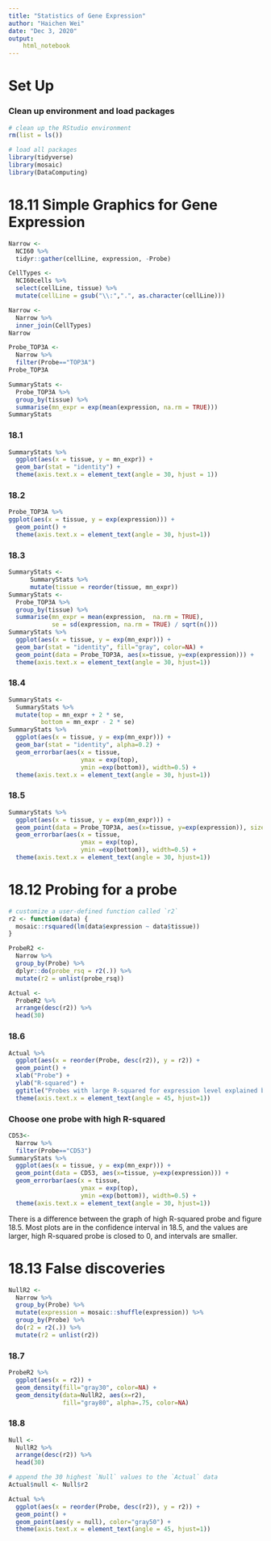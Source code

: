 ```yaml
---
title: "Statistics of Gene Expression"
author: "Haichen Wei"
date: "Dec 3, 2020"
output: 
    html_notebook
---
```



# Set Up

### Clean up environment and load packages
```r
# clean up the RStudio environment 
rm(list = ls())

# load all packages
library(tidyverse)
library(mosaic)
library(DataComputing)
```



# 18.11 Simple Graphics for Gene Expression

```r
Narrow <-
  NCI60 %>%
  tidyr::gather(cellLine, expression, -Probe)

CellTypes <-
  NCI60cells %>%
  select(cellLine, tissue) %>%
  mutate(cellLine = gsub("\\:",".", as.character(cellLine)))

Narrow <- 
  Narrow %>%
  inner_join(CellTypes)
Narrow
```
```r
Probe_TOP3A <-
  Narrow %>%
  filter(Probe=="TOP3A")
Probe_TOP3A
```
```r
SummaryStats <-
  Probe_TOP3A %>%
  group_by(tissue) %>%
  summarise(mn_expr = exp(mean(expression, na.rm = TRUE)))
SummaryStats
```
### 18.1
```r
SummaryStats %>% 
  ggplot(aes(x = tissue, y = mn_expr)) +
  geom_bar(stat = "identity") +
  theme(axis.text.x = element_text(angle = 30, hjust = 1))
```

### 18.2
```r
Probe_TOP3A %>% 
ggplot(aes(x = tissue, y = exp(expression))) +
  geom_point() +
  theme(axis.text.x = element_text(angle = 30, hjust=1))
```

### 18.3
```r
SummaryStats <-  
      SummaryStats %>%  
      mutate(tissue = reorder(tissue, mn_expr)) 
SummaryStats <-
  Probe_TOP3A %>%
  group_by(tissue) %>%
  summarise(mn_expr = mean(expression,  na.rm = TRUE),
            se = sd(expression, na.rm = TRUE) / sqrt(n())) 
SummaryStats %>% 
  ggplot(aes(x = tissue, y = exp(mn_expr))) +
  geom_bar(stat = "identity", fill="gray", color=NA) +
  geom_point(data = Probe_TOP3A, aes(x=tissue, y=exp(expression))) + 
  theme(axis.text.x = element_text(angle = 30, hjust=1))
```

### 18.4
```r
SummaryStats <- 
  SummaryStats %>%
  mutate(top = mn_expr + 2 * se,
         bottom = mn_expr - 2 * se) 
SummaryStats %>%
  ggplot(aes(x = tissue, y = exp(mn_expr))) +
  geom_bar(stat = "identity", alpha=0.2) +
  geom_errorbar(aes(x = tissue, 
                    ymax = exp(top), 
                    ymin =exp(bottom)), width=0.5) +
  theme(axis.text.x = element_text(angle = 30, hjust=1))
```

### 18.5
```r
SummaryStats %>%
  ggplot(aes(x = tissue, y = exp(mn_expr))) +
  geom_point(data = Probe_TOP3A, aes(x=tissue, y=exp(expression)), size=1) +
  geom_errorbar(aes(x = tissue, 
                    ymax = exp(top), 
                    ymin =exp(bottom)), width=0.5) +
  theme(axis.text.x = element_text(angle = 30, hjust=1))
```


# 18.12 Probing for a probe
```r
# customize a user-defined function called `r2`
r2 <- function(data) {
  mosaic::rsquared(lm(data$expression ~ data$tissue))
}

ProbeR2 <- 
  Narrow %>% 
  group_by(Probe) %>%
  dplyr::do(probe_rsq = r2(.)) %>%
  mutate(r2 = unlist(probe_rsq))

Actual <-
  ProbeR2 %>%
  arrange(desc(r2)) %>%
  head(30) 
```

### 18.6
```r
Actual %>%
  ggplot(aes(x = reorder(Probe, desc(r2)), y = r2)) +
  geom_point() + 
  xlab("Probe") + 
  ylab("R-squared") + 
  ggtitle("Probes with large R-squared for expression level explained by tissue type") + 
  theme(axis.text.x = element_text(angle = 45, hjust=1))
```

### Choose one probe with high R-squared
```r
CD53<-
  Narrow %>%
  filter(Probe=="CD53")
SummaryStats %>%
  ggplot(aes(x = tissue, y = exp(mn_expr))) +
  geom_point(data = CD53, aes(x=tissue, y=exp(expression))) +
  geom_errorbar(aes(x = tissue, 
                    ymax = exp(top), 
                    ymin =exp(bottom)), width=0.5) +
  theme(axis.text.x = element_text(angle = 30, hjust=1))
```
There is a difference between the graph of high R-squared probe and figure 18.5. Most plots are in the confidence interval in 18.5, and the values are larger, high  R-squared probe is closed to 0, and intervals are smaller.

# 18.13 False discoveries
```r
NullR2 <-
  Narrow %>%
  group_by(Probe) %>%
  mutate(expression = mosaic::shuffle(expression)) %>%
  group_by(Probe) %>%
  do(r2 = r2(.)) %>%
  mutate(r2 = unlist(r2))
```
### 18.7
```r
ProbeR2 %>%
  ggplot(aes(x = r2)) + 
  geom_density(fill="gray30", color=NA) +
  geom_density(data=NullR2, aes(x=r2), 
               fill="gray80", alpha=.75, color=NA)
```
### 18.8
```r
Null <-
  NullR2 %>% 
  arrange(desc(r2)) %>%
  head(30) 

# append the 30 highest `Null` values to the `Actual` data
Actual$null <- Null$r2

Actual %>%
  ggplot(aes(x = reorder(Probe, desc(r2)), y = r2)) +
  geom_point() + 
  geom_point(aes(y = null), color="gray50") +
  theme(axis.text.x = element_text(angle = 45, hjust=1))
```
